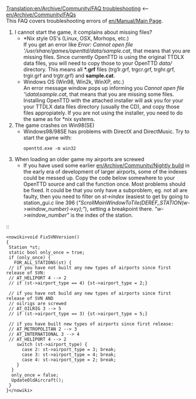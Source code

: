 [[Translation:en/Archive/Community/FAQ troubleshooting]]
<-- [[en/Archive/Community/FAQ]]s<br/>
This FAQ covers troubleshooting errors of [[en/Manual/Main Page]].


#I cannot start the game, it complains about missing files?
#* *Nix style OS's (Linux, OSX, Morhops, etc.)<br/>If you get an error like ''Error: Cannot open file '/usr/share/games/openttd/data/sample.cat'', that means that you are missing files. Since currently OpenTTD is using the original TTDLX data files, you will need to copy those to your OpenTTD ''data/'' directory. This means all '''*.grf''' files (trg1r.grf, trgcr.grf, trghr.grf, trgir.grf and trgtr.grf) and '''sample.cat'''.
#* Windows OS (Win98, Win2k, WinXP, etc.)<br/>An error message window pops up informing you ''Cannot open file '<OpenTTD Install Directory>\data\sample.cat'', that means that you are missing some files. Installing OpenTTD with the attached installer will ask you for your your TTDLX data files directory (usually the CD), and copy those files appropiately. If you are not using the installer, you need to do the same as for *nix systems.
#The game crashes on Win98(SE)
#* Windows98/98SE has problems with DirectX and DirectMusic. Try to start the game with: <pre>openttd.exe -m win32</pre>
#When loading an older game my airports are screwed
#* If you have used some earlier [[en/Archive/Community/Nightly build]] in the early era of development of larger airports, some of the indexes could be messed up. Copy the code below somewhere to your OpenTTD source and call the function once. Most problems should be fixed. It could be that you only have a subproblem, eg. not all are faulty, then you need to filter on ''st->index'' (easiest to get by going to station_gui.c line 396 (''"ScrollMainWindowToTile(DEREF_STATION(w->window_number)->xy);"''), setting a breakpoint there. ''"w->window_number"'' is the index of the station.

::<pre><nowiki>void FixSVNVersion() 
{ 
 Station *st; 
 static bool only_once = true; 
 if (only_once) { 
   FOR_ALL_STATIONS(st) { 
 // if you have not built any new types of airports since first release of SVN: 
 // AT_HELIPORT 4 --> 2 
 // if (st->airport_type == 4) {st->airport_type = 2;} 

 // if you have not build any new types of airports since first release of SVN AND 
 // oilrigs are screwed 
 // AT_OILRIG 3 --> 5 
 // if (st->airport_type == 3) {st->airport_type = 5;} 

 // if you have built new types of airports since first release: 
 // AT_METROPOLITAN 2 --> 3 
 // AT_INTERNATIONAL 3 --> 4 
 // AT_HELIPORT 4 --> 2 
    switch (st->airport_type) { 
      case 2: st->airport_type = 3; break; 
      case 3: st->airport_type = 4; break; 
      case 4: st->airport_type = 2; break; 
    } 
  } 
  only_once = false; 
  UpdateOldAircraft(); 
 } 
}</nowiki></pre>